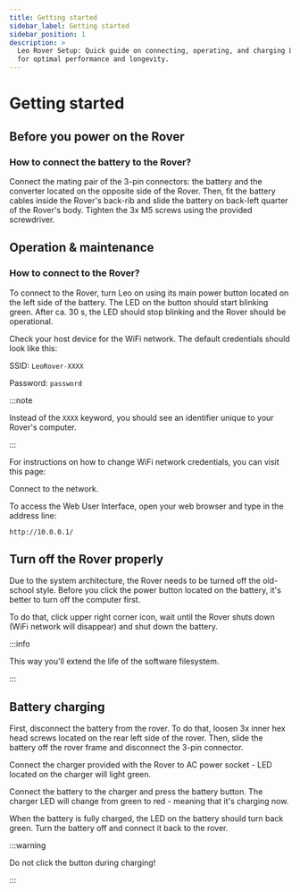 ```yaml
---
title: Getting started
sidebar_label: Getting started
sidebar_position: 1
description: >
  Leo Rover Setup: Quick guide on connecting, operating, and charging Leo Rover
  for optimal performance and longevity.
---
```



# Getting started

## Before you power on the Rover

### How to connect the battery to the Rover?

Connect the mating pair of the 3-pin connectors: the battery and the converter
located on the opposite side of the Rover. Then, fit the battery cables inside
the Rover's back-rib and slide the battery on back-left quarter of the Rover's
body. Tighten the 3x M5 screws using the provided screwdriver.

<ImageZoom
  loading="eager"
  src="/img/docs_images/leo-rover/getting-started/leo-battery-allen.webp"
  alt="Leo Battery allen"
  width="1200"
  height="802"
/>

## Operation & maintenance

### How to connect to the Rover?

To connect to the Rover, turn Leo on using its main power button located on the
left side of the battery. The LED on the button should start blinking green.
After ca. 30 s, the LED should stop blinking and the Rover should be
operational.

Check your host device for the WiFi network. The default credentials should look
like this:

SSID: `LeoRover-XXXX`

Password: `password`

:::note

Instead of the `XXXX` keyword, you should see an identifier unique to your
Rover's computer.

:::

For instructions on how to change WiFi network credentials, you can visit this
page:

<LinkButton
  to="/docs/leo-rover/guides/ap-settings"
  title="Change the access point settings"
/>

Connect to the network.

To access the Web User Interface, open your web browser and type in the address
line:

```
http://10.0.0.1/
```

<ImageZoom
  loading="eager"
  src="/img/docs_images/leo-rover/getting-started/leo-ui.webp"
  alt="Leo UI"
  width="1888"
  height="1080"
/>

## Turn off the Rover properly

Due to the system architecture, the Rover needs to be turned off the old-school
style. Before you click the power button located on the battery, it's better to
turn off the computer first.

To do that, click upper right corner icon, wait until the Rover shuts down (WiFi
network will disappear) and shut down the battery.

:::info

This way you'll extend the life of the software filesystem.

:::

## Battery charging

First, disconnect the battery from the rover. To do that, loosen 3x inner hex
head screws located on the rear left side of the rover. Then, slide the battery
off the rover frame and disconnect the 3-pin connector.

Connect the charger provided with the Rover to AC power socket - LED located on
the charger will light green.

Connect the battery to the charger and press the battery button. The charger LED
will change from green to red - meaning that it's charging now.

When the battery is fully charged, the LED on the battery should turn back
green. Turn the battery off and connect it back to the rover.

:::warning

Do not click the button during charging!

:::
